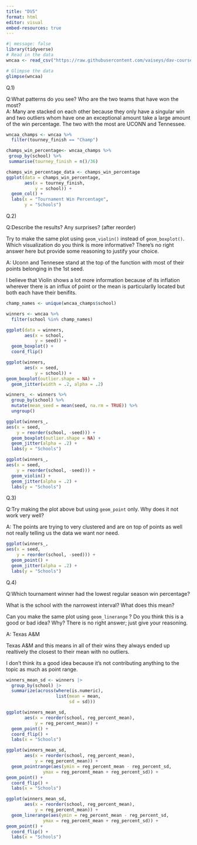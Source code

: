 ```yaml
---
title: "DV5"
format: html
editor: visual
embed-resources: true
---
```


```r
#| message: false
library(tidyverse)
# Read in the data 
wncaa <- read_csv("https://raw.githubusercontent.com/vaiseys/dav-course/main/Data/wncaa.csv")

# Glimpse the data 
glimpse(wncaa)
```

Q.1)

Q:What patterns do you see? Who are the two teams that have won the most?\
A: Many are stacked on each other because they only have a singular win and two outliers whom have one an exceptional amount take a large amount of the win percentage. The two with the most are UCONN and Tennessee.

```r
wncaa_champs <- wncaa %>% 
  filter(tourney_finish == "Champ")
```

```r
champs_win_percentage<- wncaa_champs %>% 
 group_by(school) %>% 
 summarise(tourney_finish = n()/36)
```

```r
champs_win_percentage_data <- champs_win_percentage
ggplot(data = champs_win_percentage,
       aes(x = tourney_finish,
           y = school)) +
  geom_col() +
  labs(x = "Tournament Win Percentage",
       y = "Schools") 
```

Q.2)

Q:Describe the results? Any surprises? (after reorder)

Try to make the same plot using `geom_violin()` instead of `geom_boxplot()`. Which visualization do you think is more informative? There's no right answer here but provide some reasoning to justify your choice.

A: Uconn and Tennesee stand at the top of the function with most of their points belonging in the 1st seed.

I believe that Violin shows a lot more information because of its inflation wherever there is an influx of point or the mean is particularlly located but both each have their benifits.

```r
champ_names <- unique(wncaa_champs$school)
```

```r
winners <- wncaa %>% 
  filter(school %in% champ_names)
```

```r
ggplot(data = winners,
       aes(x = school,
           y = seed)) +
  geom_boxplot() +
  coord_flip()
```

```r
ggplot(winners,
       aes(x = seed,
           y = school)) +
geom_boxplot(outlier.shape = NA) +
  geom_jitter(width = .2, alpha = .2)

```

```r
winners_ <- winners %>% 
  group_by(school) %>% 
  mutate(mean_seed = mean(seed, na.rm = TRUE)) %>% 
  ungroup()
```

```r
ggplot(winners_,
aes(x = seed,
    y = reorder(school, -seed))) +
  geom_boxplot(outlier.shape = NA) +
  geom_jitter(alpha = .2) +
  labs(y = "Schools")
```

```r
ggplot(winners_,
aes(x = seed,
    y = reorder(school, -seed))) +
  geom_violin() +
  geom_jitter(alpha = .2) +
  labs(y = "Schools")
```

Q.3)

Q:Try making the plot above but using `geom_point` only. Why does it not work very well?

A: The points are trying to very clustered and are on top of points as well not really telling us the data we want nor need.

```r
ggplot(winners_,
aes(x = seed,
    y = reorder(school, -seed))) +
  geom_point() +
  geom_jitter(alpha = .2) +
  labs(y = "Schools")
```

Q.4)

Q:Which tournament winner had the lowest regular season win percentage?

What is the school with the narrowest interval? What does this mean?

Can you make the same plot using `geom_linerange` ? Do you think this is a good or bad idea? Why? There is no right answer; just give your reasoning.

A: Texas A&M

Texas A&M and this means in all of their wins they always ended up realtively the closest to their mean with no outliers.

I don't think its a good idea because it's not contributing anything to the topic as much as point range.

```r
winners_mean_sd <- winners |> 
  group_by(school) |> 
  summarize(across(where(is.numeric),
                   list(mean = mean,
                        sd = sd)))
```

```r
ggplot(winners_mean_sd,
       aes(x = reorder(school, reg_percent_mean),
           y = reg_percent_mean)) +
  geom_point() +
  coord_flip() +
  labs(x = "Schools")
```

```r
ggplot(winners_mean_sd,
       aes(x = reorder(school, reg_percent_mean),
           y = reg_percent_mean)) + 
  geom_pointrange(aes(ymin = reg_percent_mean - reg_percent_sd,
              ymax = reg_percent_mean + reg_percent_sd)) +
geom_point() +
  coord_flip() +
  labs(x = "Schools")
```

```r
ggplot(winners_mean_sd,
       aes(x = reorder(school, reg_percent_mean),
           y = reg_percent_mean)) + 
  geom_linerange(aes(ymin = reg_percent_mean - reg_percent_sd,
              ymax = reg_percent_mean + reg_percent_sd)) +
geom_point() +
  coord_flip() +
  labs(x = "Schools")
```
